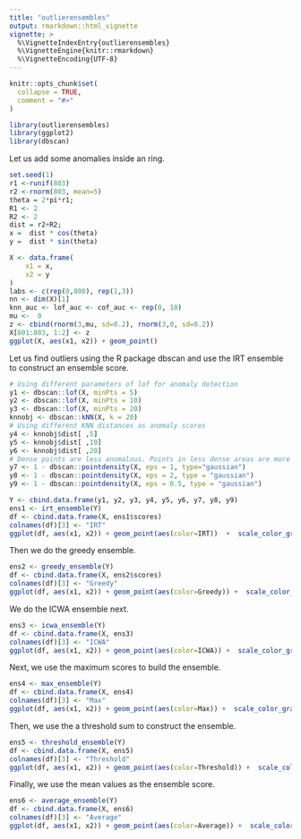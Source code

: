```yaml
---
title: "outlierensembles"
output: rmarkdown::html_vignette
vignette: >
  %\VignetteIndexEntry{outlierensembles}
  %\VignetteEngine{knitr::rmarkdown}
  %\VignetteEncoding{UTF-8}
---
```


```r
knitr::opts_chunk$set(
  collapse = TRUE,
  comment = "#>"
)
```

```r
library(outlierensembles)
library(ggplot2)
library(dbscan)
```

Let us add some anomalies inside an ring. 
```r
set.seed(1)
r1 <-runif(803)
r2 <-rnorm(803, mean=5)
theta = 2*pi*r1;
R1 <- 2
R2 <- 2
dist = r2+R2;
x =  dist * cos(theta)
y =  dist * sin(theta)

X <- data.frame(
    x1 = x,
    x2 = y
)
labs <- c(rep(0,800), rep(1,3))
nn <- dim(X)[1]
knn_auc <- lof_auc <- cof_auc <- rep(0, 10)
mu <-  0
z <- cbind(rnorm(3,mu, sd=0.2), rnorm(3,0, sd=0.2))
X[801:803, 1:2] <- z
ggplot(X, aes(x1, x2)) + geom_point()
```

Let us find outliers using the R package dbscan and use the IRT ensemble to construct an ensemble score.

```r
# Using different parameters of lof for anomaly detection
y1 <- dbscan::lof(X, minPts = 5)
y2 <- dbscan::lof(X, minPts = 10)
y3 <- dbscan::lof(X, minPts = 20)
knnobj <- dbscan::kNN(X, k = 20)
# Using different KNN distances as anomaly scores
y4 <- knnobj$dist[ ,5]
y5 <- knnobj$dist[ ,10]
y6 <- knnobj$dist[ ,20]
# Dense points are less anomalous. Points in less dense areas are more anomalous. Hence 1 - pointdensity is used.
y7 <- 1 - dbscan::pointdensity(X, eps = 1, type="gaussian")
y8 <- 1 - dbscan::pointdensity(X, eps = 2, type = "gaussian")
y9 <- 1 - dbscan::pointdensity(X, eps = 0.5, type = "gaussian")

Y <- cbind.data.frame(y1, y2, y3, y4, y5, y6, y7, y8, y9)
ens1 <- irt_ensemble(Y)
df <- cbind.data.frame(X, ens1$scores)
colnames(df)[3] <- "IRT"
ggplot(df, aes(x1, x2)) + geom_point(aes(color=IRT))  +  scale_color_gradient(low="yellow", high="red") 
```

Then we do the greedy ensemble. 
```r
ens2 <- greedy_ensemble(Y)
df <- cbind.data.frame(X, ens2$scores)
colnames(df)[3] <- "Greedy"
ggplot(df, aes(x1, x2)) + geom_point(aes(color=Greedy)) +  scale_color_gradient(low="yellow", high="red") 
```


We do the ICWA ensemble next.
```r
ens3 <- icwa_ensemble(Y)
df <- cbind.data.frame(X, ens3)
colnames(df)[3] <- "ICWA"
ggplot(df, aes(x1, x2)) + geom_point(aes(color=ICWA)) +  scale_color_gradient(low="yellow", high="red") 
```

Next, we use the maximum scores to build the ensemble.
```r
ens4 <- max_ensemble(Y)
df <- cbind.data.frame(X, ens4)
colnames(df)[3] <- "Max"
ggplot(df, aes(x1, x2)) + geom_point(aes(color=Max)) +  scale_color_gradient(low="yellow", high="red") 
```

Then, we use the a threshold sum to construct the ensemble.
```r
ens5 <- threshold_ensemble(Y)
df <- cbind.data.frame(X, ens5)
colnames(df)[3] <- "Threshold"
ggplot(df, aes(x1, x2)) + geom_point(aes(color=Threshold)) +  scale_color_gradient(low="yellow", high="red") 
```

Finally, we use the mean values as the ensemble score. 
```r
ens6 <- average_ensemble(Y)
df <- cbind.data.frame(X, ens6)
colnames(df)[3] <- "Average"
ggplot(df, aes(x1, x2)) + geom_point(aes(color=Average)) +  scale_color_gradient(low="yellow", high="red") 
```
